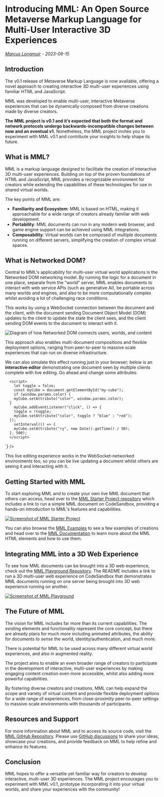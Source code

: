 
# Introducing MML: An Open Source Metaverse Markup Language for Multi-User Interactive 3D Experiences
_[Marcus Longmuir](https://twitter.com/marcuslongmuir) - 2023-06-15_

## Introduction

The v0.1 release of Metaverse Markup Language is now available, offering a novel approach to
creating interactive 3D multi-user experiences using familiar HTML and JavaScript.

MML was developed to enable multi-user, interactive Metaverse experiences that can be dynamically
composed from diverse creations made by diverse creators.

**The MML project is v0.1 and it’s expected that both the format and network protocols undergo
backwards-incompatible changes between now and an eventual v1.** Nonetheless, the MML project
invites you to experiment with MML v0.1 and contribute your insights to help shape its future.

## What is MML?

MML is a markup language designed to facilitate the creation of interactive 3D multi-user
experiences. Building on top of the proven foundations of HTML and JavaScript, MML provides a
recognizable environment for creators while extending the capabilities of these technologies for use
in shared virtual worlds.

The key points of MML are:

- **Familiarity and Ecosystem**: MML is based on HTML, making it approachable for a wide range of
  creators already familiar with web development.
- **Portability**: MML documents can run in any modern web browser, and game engine support can be
  achieved using MML integrations.
- **Composability**: Virtual worlds can be composed of multiple documents running on different
  servers, simplifying the creation of complex virtual spaces.

## What is Networked DOM?

Central to MML's applicability for multi-user virtual world applications is the Networked DOM
networking model. By running the logic for a document in one place, separate from the "world"
server, MML enables documents to interact with web service APIs (such as generative AI), be portable
across many worlds and engines, and also to be more computationally complex whilst avoiding a lot of
challenging race conditions.

This works by using a WebSocket connection between the document and the client, with the document
sending Document Object Model (DOM) updates to the client to update the state the client sees, and
the client sending DOM events to the document to interact with it.

![Diagram of how Networked DOM connects users, worlds, and content](/images/blog/introducing-mml/how-mml-works-image.svg)

This approach also enables multi-document compositions and flexible deployment options, ranging from
peer-to-peer to massive scale experiences that can run on diverse infrastructure.

We can also simulate this effect running just in your browser; below is an **interactive editor**
demonstrating one document seen by multiple clients complete with live editing. Go ahead and change
some attributes:

<div className="w-full lg:w-[992px] xl:w-[1200px] 2xl:w-[1300px] relative -translate-x-1/2 left-1/2 mt-8">
  <DocsExampleView description="Demo" initialClients={[CLIENT_TYPES.FLOATING, CLIENT_TYPES.FLOATING]} code={`<m-plane color="green" width="20" height="20" rx="-90"></m-plane>
    <m-light type="spotlight" ry="45" rx="65" rz="-45" x="10" y="10" z="10"></m-light>
    <m-cube y="2" id="my-cube" color="red"></m-cube>
    <m-model x="2" y="1.25" src="https://public.mml.io/duck.glb"></m-cube>

      <script>
        let toggle = false;
        const myCube = document.getElementById("my-cube");
        if (window.params.color) {
        myCube.setAttribute("color", window.params.color);
      }
        myCube.addEventListener("click", () => {
        toggle = !toggle;
        myCube.setAttribute("color", toggle ? "blue" : "red");
      });
        setInterval(() => {
        myCube.setAttribute("ry", new Date().getTime() / 50);
      }, 500);
      </script>

  `} />
</div>

This live editing experience works in the WebSocket-networked environments too, so you can be live
updating a document whilst others are seeing it and interacting with it.

## Getting Started with MML

To start exploring MML and to create your own live MML document that others can access, head over to
the [MML Starter Project repository](https://github.com/mml-io/mml-starter-project) which includes a
link to run a simple MML document on CodeSandbox, providing a hands-on introduction to MML's
features and capabilities.

[![Screenshot of MML Starter Project](/images/blog/introducing-mml/mml-starter-project.png "Screenshot of MML Starter Project")](https://github.com/mml-io/mml-starter-project)

You can also browse the [MML Examples](https://mml.io/examples/) to see a few examples of creations
and head over to the [MML Documentation](https://mml.io/docs/) to learn more about the MML HTML
elements and how to use them.

## Integrating MML into a 3D Web Experience

To see how MML documents can be brought into a 3D web experience, check out the
[MML Playground Repository](https://github.com/mml-io/mml-playground). The README includes a link to
run a 3D multi-user web experience on CodeSandbox that demonstrates MML documents running on one
server being brought into 3D web experience running on another.

[![Screenshot of MML Playground](/images/blog/introducing-mml/mml-playground.jpg "Screenshot of MML Playground")](https://github.com/mml-io/mml-playground)

## The Future of MML

The vision for MML includes far more than its current capabilities. The existing elements and
functionality represent the core concept, but there are already plans for much more including
animated attributes, the ability for documents to _sense_ the world, identity/authentication, and
much more.

There is potential for MML to be used across many different virtual world experiences, and also in
augmented reality.

The project aims to enable an even broader range of creators to participate in the development of
interactive, multi-user experiences by making engaging content creation even more accessible, whilst
also adding more powerful capabilities.

By fostering diverse creators and creations, MML can help expand the scope and variety of virtual
content and provide flexible deployment options for a wide range of experiences, from
close-proximity peer-to-peer settings to massive-scale environments with thousands of participants.

## Resources and Support

For more information about MML and to access its source code, visit the
[MML GitHub Repository](https://github.com/mml-io/mml). Please use
[GitHub discussions](https://github.com/mml-io/mml/discussions) to share your ideas, showcase your
creations, and provide feedback on MML to help refine and enhance its features.

## Conclusion

MML hopes to offer a versatile yet familiar way for creators to develop interactive, multi-user 3D
experiences. The MML project encourages you to experiment with MML v0.1, prototype incorporating it
into your virtual worlds, and share your experiences with the community!
